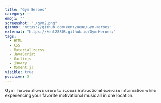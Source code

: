 ```yaml
---
title: "Gym Heroes"
category: ""
emoji: ""
screenshot: "./gym2.png"
github: "https://github.com/kent28808/Gym-Heroes"
external: "https://kent28808.github.io/Gym-Heroes/"
tags:
  - HTML
  - CSS
  - Materializecss
  - JavaScript
  - Garlicjs
  - jQuery
  - Moment.js
visible: true
position: 3
---
```


Gym Heroes allows users to access instructional exercise information while experiencing your favorite motivational music all in one location.